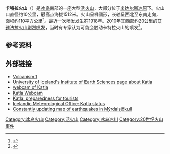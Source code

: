 {{Infobox Mountain
|Name = 卡特拉火山
|Photo = Katla 1918.jpg
|Caption = 1918年喷发时的情景
|Elevation = 1,512 m 
|Range = 
|Location =[[冰岛|冰岛]]，[[南部区_(冰岛)|南部区]]，[[米达尔斯冰原|米达尔斯冰原]]
|Coordinates = {{coord|63|38|N|19|03|W|type:mountain}}
|Prominence = 
|First ascent = 
|Easiest route = 
| pushpin_map = Iceland
| pushpin_map_caption = 卡特拉火山的位置
| latd=63| latm=38 | lats=0 | latNS=N
| longd=19| longm=03| longs=0 | longEW=W
}}
'''卡特拉火山'''（{{lang-is|Katla}}）是[[冰岛|冰岛]]南部的一座大型[[活火山|活火山]]，大部分位于[[米达尔斯冰原|米达尔斯冰原]]下。火山口直径约10公里，最高点海拔1512米。火山呈椭圆形，长轴呈西北至东南走向，面积约110平方公里<ref>{{Cite web |url=http://iceland.vefur.is/iceland_nature/glaciers_in_iceland/myrdalsjokull.htm |title=iceland.vefur.is |accessdate=2011-12-02 |archive-date=2011-12-22 |archive-url=https://web.archive.org/web/20111222101557/http://iceland.vefur.is/iceland_nature/glaciers_in_iceland/myrdalsjokull.htm |dead-url=no }}</ref>。最近一次喷发发生在1918年。2010年其西部约20公里的[[艾雅法拉火山|艾雅法拉火山]][[2010年冰岛火山爆发|剧烈喷发]]，当时有专家认为可能会触动卡特拉火山的喷发<ref>{{cite web | language = zh-cn | publisher = 凤凰网 | title = 冰岛总统：卡特拉火山将喷发 | url = http://tech.ifeng.com/discovery/detail_2010_04/22/538911_0.shtml | date = 2010-04-22 | accessdate = 2011-12-02 | archive-date = 2010-04-26 | archive-url = https://web.archive.org/web/20100426063734/http://tech.ifeng.com/discovery/detail_2010_04/22/538911_0.shtml | dead-url = no }}</ref>。
==参考资料==
{{reflist}}
==外部链接==
{{Commons category|Katla}}
* [http://volcano.oregonstate.edu/vwdocs/volc_images/europe_west_asia/eldgja.html Volcanism 1]{{Wayback|url=http://volcano.oregonstate.edu/vwdocs/volc_images/europe_west_asia/eldgja.html |date=20111208005522 }}
* [http://wayback.vefsafn.is/wayback/20050622000000/http://www.earthice.hi.is/page/ies_katla University of Iceland's Institute of Earth Sciences page about Katla]
* [http://www.ruv.is/katla/ webcam of Katla]{{Wayback|url=http://www.ruv.is/katla/ |date=20111205005605 }}
* [http://www.katla-volcano.co.uk/katla-webcam.php Katla Webcam]{{Wayback|url=http://www.katla-volcano.co.uk/katla-webcam.php |date=20111016185108 }}
* [https://web.archive.org/web/20110723202722/http://www.almannavarnir.is/upload/files/almv_baekl_EN_vef.pdf  Katla: preparedness for tourists]
* [http://hraun.vedur.is/ja/Katla/ Icelandic Meteorological Office: Katla status]{{Wayback|url=http://hraun.vedur.is/ja/Katla/ |date=20120130045156 }}
* [http://hraun.vedur.is/ja/englishweb/myrjokull.html Constantly updating map of earthquakes in Mýrdalsjökull]{{Wayback|url=http://hraun.vedur.is/ja/englishweb/myrjokull.html |date=20111217032954 }}


[[Category:冰岛火山|Category:冰岛火山]]
[[Category:活火山|Category:活火山]]
[[Category:冰岛冰川|Category:冰岛冰川]]
[[Category:20世纪火山事件|Category:20世纪火山事件]]